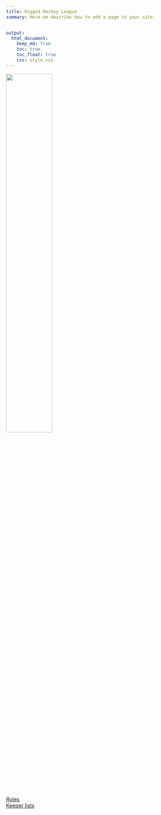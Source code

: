 ```yaml
---
title: Rigged Hockey League
summary: Here we describe how to add a page to your site.


output:
  html_document:
    keep_md: true
    toc: true
    toc_float: true
    css: style.css
---
```


![](rhl.jpeg){width=50%}

[Rules](https://www.jeremylabrecque.org/rhl/rules/)     
[Keeper lists](https://www.jeremylabrecque.org/rhl/keepers/)